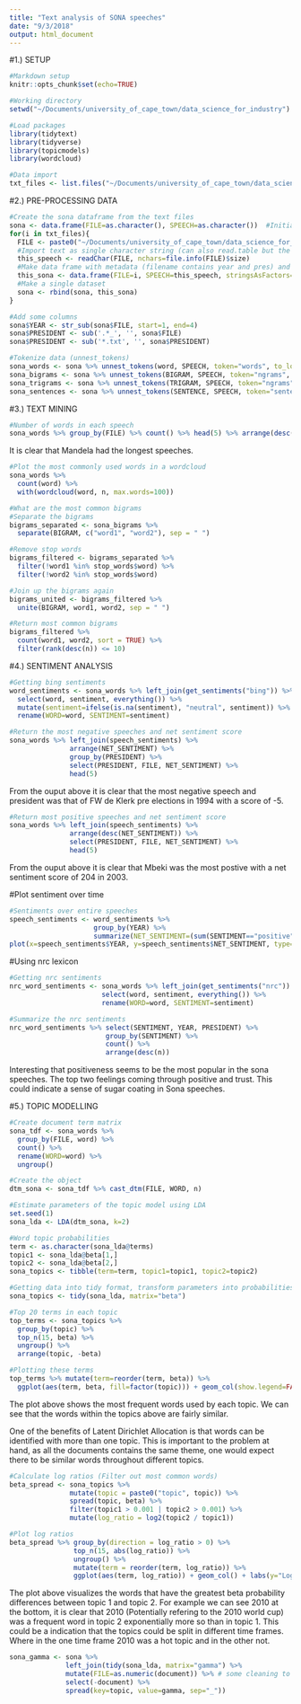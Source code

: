 ```yaml
---
title: "Text analysis of SONA speeches"
date: "9/3/2018"
output: html_document
---
```


#1.) SETUP
```r
#Markdown setup
knitr::opts_chunk$set(echo=TRUE)

#Working directory
setwd("~/Documents/university_of_cape_town/data_science_for_industry")

#Load packages
library(tidytext)
library(tidyverse)
library(topicmodels)
library(wordcloud)

#Data import
txt_files <- list.files("~/Documents/university_of_cape_town/data_science_for_industry/sona-text-1994-2018")
```

#2.) PRE-PROCESSING DATA

```r
#Create the sona dataframe from the text files
sona <- data.frame(FILE=as.character(), SPEECH=as.character())  #Initialize matrix
for(i in txt_files){
  FILE <- paste0("~/Documents/university_of_cape_town/data_science_for_industry/sona-text-1994-2018/", i)
  #Import text as single character string (can also read.table but the "seperator" causes problems)
  this_speech <- readChar(FILE, nchars=file.info(FILE)$size)
  #Make data frame with metadata (filename contains year and pres) and speech
  this_sona <- data.frame(FILE=i, SPEECH=this_speech, stringsAsFactors=FALSE)
  #Make a single dataset
  sona <- rbind(sona, this_sona)
}

#Add some columns
sona$YEAR <- str_sub(sona$FILE, start=1, end=4)
sona$PRESIDENT <- sub('.*_', '', sona$FILE)
sona$PRESIDENT <- sub('*.txt', '', sona$PRESIDENT)

#Tokenize data (unnest_tokens)
sona_words <- sona %>% unnest_tokens(word, SPEECH, token="words", to_lower=TRUE) %>% filter(!word %in% stop_words$word)
sona_bigrams <- sona %>% unnest_tokens(BIGRAM, SPEECH, token="ngrams", n=2)
sona_trigrams <- sona %>% unnest_tokens(TRIGRAM, SPEECH, token="ngrams", n=3)
sona_sentences <- sona %>% unnest_tokens(SENTENCE, SPEECH, token="sentences")
```

#3.) TEXT MINING

```r
#Number of words in each speech
sona_words %>% group_by(FILE) %>% count() %>% head(5) %>% arrange(desc(n))
```
It is clear that Mandela had the longest speeches.


```r
#Plot the most commonly used words in a wordcloud
sona_words %>%
  count(word) %>%
  with(wordcloud(word, n, max.words=100))
```

```r
#What are the most common bigrams
#Separate the bigrams 
bigrams_separated <- sona_bigrams %>%
  separate(BIGRAM, c("word1", "word2"), sep = " ")

#Remove stop words
bigrams_filtered <- bigrams_separated %>%
  filter(!word1 %in% stop_words$word) %>%
  filter(!word2 %in% stop_words$word)

#Join up the bigrams again
bigrams_united <- bigrams_filtered %>%
  unite(BIGRAM, word1, word2, sep = " ")

#Return most common bigrams
bigrams_filtered %>% 
  count(word1, word2, sort = TRUE) %>% 
  filter(rank(desc(n)) <= 10)
```

#4.) SENTIMENT ANALYSIS

```r
#Getting bing sentiments
word_sentiments <- sona_words %>% left_join(get_sentiments("bing")) %>%
  select(word, sentiment, everything()) %>% 
  mutate(sentiment=ifelse(is.na(sentiment), "neutral", sentiment)) %>%
  rename(WORD=word, SENTIMENT=sentiment)
```

```r
#Return the most negative speeches and net sentiment score
sona_words %>% left_join(speech_sentiments) %>% 
               arrange(NET_SENTIMENT) %>% 
               group_by(PRESIDENT) %>%
               select(PRESIDENT, FILE, NET_SENTIMENT) %>%
               head(5)
```
From the ouput above it is clear that the most negative speech and president was that of FW de Klerk pre elections in 1994 with a score of -5.

```r
#Return most positive speeches and net sentiment score
sona_words %>% left_join(speech_sentiments) %>%
               arrange(desc(NET_SENTIMENT)) %>% 
               select(PRESIDENT, FILE, NET_SENTIMENT) %>%
               head(5)
```

From the ouput above it is clear that Mbeki was the most postive with a net sentiment score of 204 in 2003.

#Plot sentiment over time

```r
#Sentiments over entire speeches
speech_sentiments <- word_sentiments %>%
                     group_by(YEAR) %>%
                     summarize(NET_SENTIMENT=(sum(SENTIMENT=="positive") - sum(SENTIMENT=="negative")))
plot(x=speech_sentiments$YEAR, y=speech_sentiments$NET_SENTIMENT, type="l", ylab="SENTIMENT", xlab="YEAR", main="AVERGAE SPEECH SENTIMENT OVER TIME")
```


#Using nrc lexicon

```r
#Getting nrc sentiments
nrc_word_sentiments <- sona_words %>% left_join(get_sentiments("nrc")) %>%
                       select(word, sentiment, everything()) %>% 
                       rename(WORD=word, SENTIMENT=sentiment)

#Summarize the nrc sentiments
nrc_word_sentiments %>% select(SENTIMENT, YEAR, PRESIDENT) %>%
                        group_by(SENTIMENT) %>%
                        count() %>%
                        arrange(desc(n))
```

Interesting that positiveness seems to be the most popular in the sona speeches. The top two feelings coming through positive and trust. This could indicate a sense of sugar coating in Sona speeches.


#5.) TOPIC MODELLING

```r
#Create document term matrix
sona_tdf <- sona_words %>%
  group_by(FILE, word) %>%
  count() %>%
  rename(WORD=word) %>%
  ungroup()

#Create the object
dtm_sona <- sona_tdf %>% cast_dtm(FILE, WORD, n)

#Estimate parameters of the topic model using LDA
set.seed(1)
sona_lda <- LDA(dtm_sona, k=2)

#Word topic probabilities
term <- as.character(sona_lda@terms)
topic1 <- sona_lda@beta[1,]
topic2 <- sona_lda@beta[2,]
sona_topics <- tibble(term=term, topic1=topic1, topic2=topic2)

#Getting data into tidy format, transform parameters into probabilities
sona_topics <- tidy(sona_lda, matrix="beta")

#Top 20 terms in each topic
top_terms <- sona_topics %>%
  group_by(topic) %>%
  top_n(15, beta) %>%
  ungroup() %>%
  arrange(topic, -beta)

#Plotting these terms
top_terms %>% mutate(term=reorder(term, beta)) %>%
  ggplot(aes(term, beta, fill=factor(topic))) + geom_col(show.legend=FALSE) + facet_wrap(~ topic, scales="free") + coord_flip()
```

The plot above shows the most frequent words used by each topic. We can see that the words within the topics above are fairly similar.

One of the benefits of Latent Dirichlet Allocation is that words can be identified with more than one topic. This is important to the problem at hand, as all the documents contains the same theme, one would expect there to be similar words throughout different topics.

```r
#Calculate log ratios (Filter out most common words)
beta_spread <- sona_topics %>%
               mutate(topic = paste0("topic", topic)) %>%
               spread(topic, beta) %>%
               filter(topic1 > 0.001 | topic2 > 0.001) %>%
               mutate(log_ratio = log2(topic2 / topic1))

#Plot log ratios
beta_spread %>% group_by(direction = log_ratio > 0) %>%
                top_n(15, abs(log_ratio)) %>%
                ungroup() %>%
                mutate(term = reorder(term, log_ratio)) %>%
                ggplot(aes(term, log_ratio)) + geom_col() + labs(y="Log2 ratio of beta in topic 2/topic 1") + coord_flip()
```

The plot above visualizes the words that have the greatest beta probability differences between topic 1 and topic 2. For example we can see 2010 at the bottom, it is clear that 2010 (Potentially refering to the 2010 world cup) was a frequent word in topic 2 exponentially more so than in topic 1. This could be a indication that the topics could be split in different time frames. Where in the one time frame 2010 was a hot topic and in the other not.


```r
sona_gamma <- sona %>% 
              left_join(tidy(sona_lda, matrix="gamma") %>% 
              mutate(FILE=as.numeric(document)) %>% # some cleaning to make key variable (reviewId) usable
              select(-document) %>%
              spread(key=topic, value=gamma, sep="_"))
```


